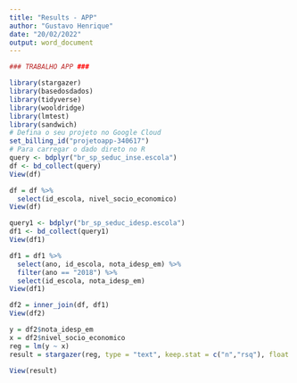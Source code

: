 ```yaml
---
title: "Results - APP"
author: "Gustavo Henrique"
date: "20/02/2022"
output: word_document
---
```

```r
### TRABALHO APP ###

library(stargazer)
library(basedosdados)
library(tidyverse)
library(wooldridge)
library(lmtest)
library(sandwich)
# Defina o seu projeto no Google Cloud
set_billing_id("projetoapp-340617")
# Para carregar o dado direto no R
query <- bdplyr("br_sp_seduc_inse.escola")
df <- bd_collect(query)
View(df)

df = df %>% 
  select(id_escola, nivel_socio_economico)
View(df)

query1 <- bdplyr("br_sp_seduc_idesp.escola")
df1 <- bd_collect(query1)
View(df1)

df1 = df1 %>% 
  select(ano, id_escola, nota_idesp_em) %>% 
  filter(ano == "2018") %>% 
  select(id_escola, nota_idesp_em)
View(df1)

df2 = inner_join(df, df1)
View(df2)

y = df2$nota_idesp_em
x = df2$nivel_socio_economico
reg = lm(y ~ x)
result = stargazer(reg, type = "text", keep.stat = c("n","rsq"), float = FALSE, font.size = "small", digits=2, keep = 1)

```


```r
View(result)

```

